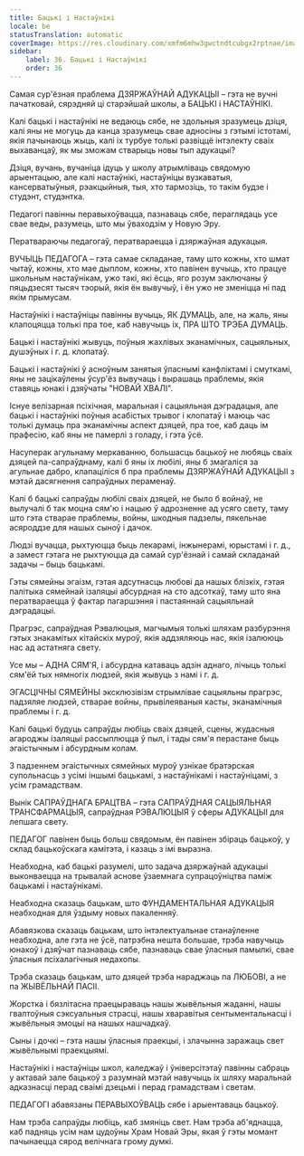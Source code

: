 ```yaml
---
title: Бацькі і Настаўнікі
locale: be
statusTranslation: automatic
coverImage: https://res.cloudinary.com/xmfm6mhw3gwctndtcubgx2rptnae/image/upload/v1740337243/small_cover_educacion_fundamental_a051170f1c.webp
sidebar:
    label: 36. Бацькі і Настаўнікі
    order: 36
---
```

Самая сур'ёзная праблема ДЗЯРЖАЎНАЙ АДУКАЦЫІ – гэта не вучні пачатковай, сярэдняй ці старэйшай школы, а БАЦЬКІ і НАСТАЎНІКІ.

Калі бацькі і настаўнікі не ведаюць сябе, не здольныя зразумець дзіця, калі яны не могуць да канца зразумець свае адносіны з гэтымі істотамі, якія пачынаюць жыць, калі іх турбуе толькі развіццё інтэлекту сваіх выхаванцаў, як мы зможам стварыць новы тып адукацыі?

Дзіця, вучань, вучаніца ідуць у школу атрымліваць свядомую арыентацыю, але калі настаўнікі, настаўніцы вузкаватыя, кансерватыўныя, рэакцыйныя, тыя, хто тармозіць, то такім будзе і студэнт, студэнтка.

Педагогі павінны перавыхоўвацца, пазнаваць сябе, пераглядаць усе свае веды, разумець, што мы ўваходзім у Новую Эру.

Ператвараючы педагогаў, ператвараецца і дзяржаўная адукацыя.

ВУЧЫЦЬ ПЕДАГОГА – гэта самае складанае, таму што кожны, хто шмат чытаў, кожны, хто мае дыплом, кожны, хто павінен вучыць, хто працуе школьным настаўнікам, ужо такі, які ёсць, яго розум заключаны ў пяцьдзесят тысяч тэорый, якія ён вывучыў, і ён ужо не зменіцца ні пад якім прымусам.

Настаўнікі і настаўніцы павінны вучыць, ЯК ДУМАЦЬ, але, на жаль, яны клапоцяцца толькі пра тое, каб навучыць іх, ПРА ШТО ТРЭБА ДУМАЦЬ.

Бацькі і настаўнікі жывуць, поўныя жахлівых эканамічных, сацыяльных, душэўных і г. д. клопатаў.

Бацькі і настаўнікі ў асноўным занятыя ўласнымі канфліктамі і смуткамі, яны не зацікаўлены ўсур'ёз вывучаць і вырашаць праблемы, якія ставяць юнакі і дзяўчаты "НОВАЙ ХВАЛІ".

Існуе велізарная псіхічная, маральная і сацыяльная дэградацыя, але бацькі і настаўнікі поўныя асабістых трывог і клопатаў і маюць час толькі думаць пра эканамічны аспект дзяцей, пра тое, каб даць ім прафесію, каб яны не памерлі з голаду, і гэта ўсё.

Насуперак агульнаму меркаванню, большасць бацькоў не любяць сваіх дзяцей па-сапраўднаму, калі б яны іх любілі, яны б змагаліся за агульнае дабро, клапаціліся б пра праблемы ДЗЯРЖАЎНАЙ АДУКАЦЫІ з мэтай дасягнення сапраўдных пераменаў.

Калі б бацькі сапраўды любілі сваіх дзяцей, не было б войнаў, не вылучалі б так моцна сям'ю і нацыю ў адрозненне ад усяго свету, таму што гэта стварае праблемы, войны, шкодныя падзелы, пякельнае асяроддзе для нашых сыноў і дачок.

Людзі вучацца, рыхтуюцца быць лекарамі, інжынерамі, юрыстамі і г. д., а замест гэтага не рыхтуюцца да самай сур'ёзнай і самай складанай задачы – быць бацькамі.

Гэты сямейны эгаізм, гэтая адсутнасць любові да нашых блізкіх, гэтая палітыка сямейнай ізаляцыі абсурдная на сто адсоткаў, таму што яна ператвараецца ў фактар пагаршэння і пастаяннай сацыяльнай дэградацыі.

Прагрэс, сапраўдная Рэвалюцыя, магчымыя толькі шляхам разбурэння гэтых знакамітых кітайскіх муроў, якія аддзяляюць нас, якія ізалююць нас ад астатняга свету.

Усе мы – АДНА СЯМ'Я, і абсурдна катаваць адзін аднаго, лічыць толькі сям'ёй тых нямногіх людзей, якія жывуць з намі і г. д.

ЭГАСЦІЧНЫ СЯМЕЙНЫ эксклюзівізм стрымлівае сацыяльны прагрэс, падзяляе людзей, стварае войны, прывілеяваныя касты, эканамічныя праблемы і г. д.

Калі бацькі будуць сапраўды любіць сваіх дзяцей, сцены, жудасныя агароджы ізаляцыі рассыплюцца ў пыл, і тады сям'я перастане быць эгаістычным і абсурдным колам.

З падзеннем эгаістычных сямейных муроў узнікае братэрская супольнасць з усімі іншымі бацькамі, з настаўнікамі і настаўніцамі, з усім грамадствам.

Вынік САПРАЎДНАГА БРАЦТВА – гэта САПРАЎДНАЯ САЦЫЯЛЬНАЯ ТРАНСФАРМАЦЫЯ, сапраўдная РЭВАЛЮЦЫЯ ў сферы АДУКАЦЫІ для лепшага свету.

ПЕДАГОГ павінен быць больш свядомым, ён павінен збіраць бацькоў, у склад бацькоўскага камітэта, і казаць з імі выразна.

Неабходна, каб бацькі разумелі, што задача дзяржаўнай адукацыі выконваецца на трывалай аснове ўзаемнага супрацоўніцтва паміж бацькамі і настаўнікамі.

Неабходна сказаць бацькам, што ФУНДАМЕНТАЛЬНАЯ АДУКАЦЫЯ неабходная для ўздыму новых пакаленняў.

Абавязкова сказаць бацькам, што інтэлектуальнае станаўленне неабходна, але гэта не ўсё, патрэбна нешта большае, трэба навучыць юнакоў і дзяўчат пазнаваць сябе, пазнаваць свае ўласныя памылкі, свае ўласныя псіхалагічныя недахопы.

Трэба сказаць бацькам, што дзяцей трэба нараджаць па ЛЮБОВІ, а не па ЖЫВЁЛЬНАЙ ПАСІІ.

Жорстка і бязлітасна праецыраваць нашы жывёльныя жаданні, нашы гвалтоўныя сэксуальныя страсці, нашы хваравітыя сентыментальнасці і жывёльныя эмоцыі на нашых нашчадкаў.

Сыны і дочкі – гэта нашы ўласныя праекцыі, і злачынна заражаць свет жывёльнымі праекцыямі.

Настаўнікі і настаўніцы школ, каледжаў і ўніверсітэтаў павінны сабраць у актавай зале бацькоў з разумнай мэтай навучыць іх шляху маральнай адказнасці перад сваімі дзецьмі і перад грамадствам і светам.

ПЕДАГОГІ абавязаны ПЕРАВЫХОЎВАЦЬ сябе і арыентаваць бацькоў.

Нам трэба сапраўды любіць, каб змяніць свет. Нам трэба аб'яднацца, каб падняць усім нам цудоўны Храм Новай Эры, якая ў гэты момант пачынаецца сярод велічнага грому думкі.

